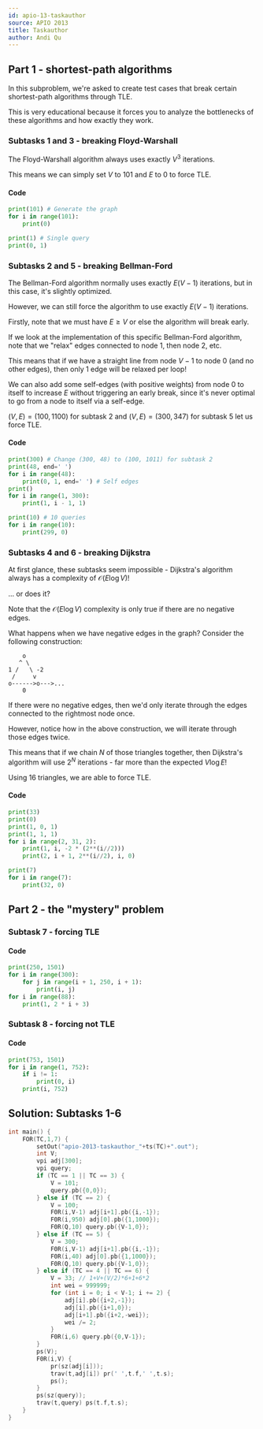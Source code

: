 ```yaml
---
id: apio-13-taskauthor
source: APIO 2013
title: Taskauthor
author: Andi Qu
---
```


## Part 1 - shortest-path algorithms

In this subproblem, we're asked to create test cases that break certain shortest-path algorithms through TLE.

This is very educational because it forces you to analyze the bottlenecks of these algorithms and how exactly they work.

### Subtasks 1 and 3 - breaking Floyd-Warshall

The Floyd-Warshall algorithm always uses exactly $V^3$ iterations.

This means we can simply set $V$ to 101 and $E$ to 0 to force TLE.

#### Code

```py
print(101) # Generate the graph
for i in range(101):
    print(0)

print(1) # Single query
print(0, 1)
```

### Subtasks 2 and 5 - breaking Bellman-Ford

The Bellman-Ford algorithm normally uses exactly $E(V - 1)$ iterations, but in this case, it's slightly optimized.

However, we can still force the algorithm to use exactly $E(V - 1)$ iterations.

Firstly, note that we must have $E \geq V$ or else the algorithm will break early.

If we look at the implementation of this specific Bellman-Ford algorithm, note that we "relax" edges connected to node 1, then node 2, etc.

This means that if we have a straight line from node $V - 1$ to node 0 (and no other edges), then only 1 edge will be relaxed per loop!

We can also add some self-edges (with positive weights) from node 0 to itself to increase $E$ without triggering an early break, since it's never optimal to go from a node to itself via a self-edge.

$(V, E) = (100, 1100)$ for subtask 2 and $(V, E) = (300, 347)$ for subtask 5 let us force TLE.

#### Code

```py
print(300) # Change (300, 48) to (100, 1011) for subtask 2
print(48, end=' ')
for i in range(48):
    print(0, 1, end=' ') # Self edges
print()
for i in range(1, 300):
    print(1, i - 1, 1)

print(10) # 10 queries
for i in range(10):
    print(299, 0)
```

### Subtasks 4 and 6 - breaking Dijkstra

At first glance, these subtasks seem impossible - Dijkstra's algorithm always has a complexity of $\mathcal{O}(E \log V)$!

... or does it?

Note that the $\mathcal{O}(E \log V)$ complexity is only true if there are no negative edges.

What happens when we have negative edges in the graph? Consider the following construction:

```
    o
   ^ \
1 /   \ -2
 /     v
o------>o--->...
    0
```

If there were no negative edges, then we'd only iterate through the edges connected to the rightmost node once.

However, notice how in the above construction, we will iterate through those edges twice.

This means that if we chain $N$ of those triangles together, then Dijkstra's algorithm will use $2^N$ iterations - far more than the expected $V \log E$!

Using 16 triangles, we are able to force TLE.

#### Code

```py
print(33)
print(0)
print(1, 0, 1)
print(1, 1, 1)
for i in range(2, 31, 2):
    print(1, i, -2 * (2**(i//2)))
    print(2, i + 1, 2**(i//2), i, 0)

print(7)
for i in range(7):
    print(32, 0)
```

## Part 2 - the "mystery" problem

### Subtask 7 - forcing TLE

<IncompleteSection />

#### Code

```py
print(250, 1501)
for i in range(300):
    for j in range(i + 1, 250, i + 1):
        print(i, j)
for i in range(88):
    print(1, 2 * i + 3)
```

### Subtask 8 - forcing not TLE

<IncompleteSection />

#### Code

```py
print(753, 1501)
for i in range(1, 752):
    if i != 1:
        print(0, i)
    print(i, 752)
```

<LanguageSection>

<CPPSection>

## Solution: Subtasks 1-6

```cpp
int main() {
    FOR(TC,1,7) {
        setOut("apio-2013-taskauthor_"+ts(TC)+".out");
        int V;
        vpi adj[300];
        vpi query;
        if (TC == 1 || TC == 3) {
            V = 101;
            query.pb({0,0});
        } else if (TC == 2) {
            V = 100;
            F0R(i,V-1) adj[i+1].pb({i,-1});
            F0R(i,950) adj[0].pb({1,1000});
            F0R(Q,10) query.pb({V-1,0});
        } else if (TC == 5) {
            V = 300;
            F0R(i,V-1) adj[i+1].pb({i,-1});
            F0R(i,40) adj[0].pb({1,1000});
            F0R(Q,10) query.pb({V-1,0});
        } else if (TC == 4 || TC == 6) {
            V = 33; // 1+V+(V/2)*6+1+6*2
            int wei = 999999;
            for (int i = 0; i < V-1; i += 2) {
                adj[i].pb({i+2,-1});
                adj[i].pb({i+1,0});
                adj[i+1].pb({i+2,-wei});
                wei /= 2;
            }
            F0R(i,6) query.pb({0,V-1});
        }
        ps(V);
        F0R(i,V) {
            pr(sz(adj[i]));
            trav(t,adj[i]) pr(' ',t.f,' ',t.s);
            ps();
        }
        ps(sz(query));
        trav(t,query) ps(t.f,t.s);
    }
}
```


</CPPSection>

<JavaSection>



</JavaSection>

<PySection>

</PySection>

</LanguageSection>